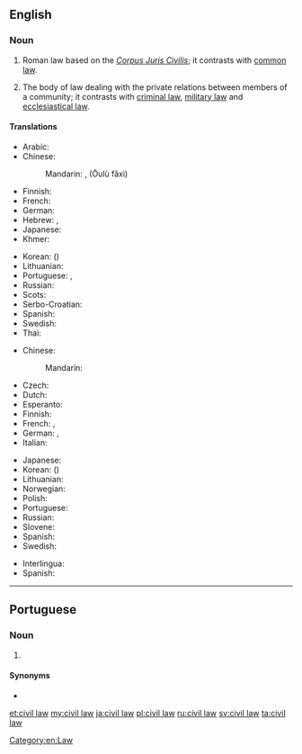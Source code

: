 {{wikipedia}}
==English==

===Noun===
{{en-noun|head=[[civil]] [[law]]}}

# {{context|legal|lang=en}} Roman law based on the ''[[Corpus Juris Civilis]]''; it contrasts with [[common law]].
# {{context|legal|lang=en}} The body of law dealing with the private relations between members of a community; it contrasts with [[criminal law]], [[military law]] and [[ecclesiastical law]].

====Translations====
{{trans-top|legal system contrasting with common law}}
* Arabic: {{t|ar|قانون مدني|m}}
* Chinese:
*: Mandarin: {{lang|und|sc=Hant|[[歐陸]][[法系]]}}, {{lang|und|sc=Hans|[[欧陆]][[法系]]}} (Ōulù fǎxì)
* Finnish: {{t|fi|säädösoikeus}}
* French: {{t+|fr|droit civil|m}}
* German: {{t|de|kontinentaleuropäischer Rechtskreis|m}}
* Hebrew: {{t|he|המשפט הקונטיננטלי}}, {{t|he|משפט אזרחי}}
* Japanese: {{t|ja|大陸法|tr=たいりくほう, tairiku hō}}
* Khmer: {{t|km|ច្បាប់រដ្ឋប្បវេណី|tr=jbab roth pak ve ni|sc=Khmr}}
{{trans-mid}}
* Korean: {{t|ko|대륙법|sc=Kore}} ({{t+|ko|大陸法|sc=Kore}})
* Lithuanian: {{t|lt|kontinentinė teisė}}
* Portuguese: {{t|pt|civil law|f}}, {{t|pt|direito romano-germânico|m}}
* Russian: {{t|ru|романо-германское право|n|tr=románo-germánskoje právo}}
* Scots: {{t|sco|ceevil law}}
* Serbo-Croatian: {{t|sh|građansko pravo|n}}
* Spanish: {{t|es|derecho continental|m}}
* Swedish: {{t+|sv|civilrätt}}
* Thai: {{t|th|กฎหมายแพ่ง|tr=gòd măai pâeng|sc=Thai}}
{{trans-bottom}}

{{trans-top|body of law dealing with private relations}}
* Chinese:
*: Mandarin: {{t+|cmn|民法|tr=mínfǎ|sc=Hani}}
* Czech: {{t|cs|občanské právo|n}}
* Dutch: {{t|nl|burgerlijk Wetboek}}
* Esperanto: {{t|eo|civila kodo}}
* Finnish: {{t|fi|siviilioikeus}}
* French: {{t+|fr|droit civil|m}}, {{t+|fr|code civil|m}}
* German: {{t+|de|Zivilrecht|n}}, {{t+|de|Privatrecht|n}}
* Italian: {{t|it|diritto civile|m}}
{{trans-mid}}
* Japanese: {{t+|ja|民法|tr=みんぽう, mimpō|sc=Jpan}}
* Korean: {{t+|ko|민법|sc=Kore}} ({{t+|ko|民法|sc=Kore}})
* Lithuanian: {{t|lt|civiline teise}}
* Norwegian: {{t|no|privatrecht}}
* Polish: {{t|pl|prawo cywilne|n}}
* Portuguese: {{t|pt|direito civil|m}}
* Russian: {{t+|ru|гражданское право|n|tr=graždánskoje právo}}
* Slovene: {{t|sl|civilno pravo|n}}
* Spanish: {{t|es|derecho civil|m}}
* Swedish: {{t+|sv|civilrätt|c}}
{{trans-bottom}}

{{checktrans-top}}
* Interlingua: {{t-check|ia|derecto civil}}
* Spanish: {{t-check|es|ley civil|f}}
{{trans-bottom}}

[[Category:en:Law]]

----

==Portuguese==

===Noun===
{{pt-noun|f|-}}

# {{label|pt|legal}} {{l/en|civil law}} {{gloss|legal system contrasting with common law}}

====Synonyms====
* {{l/pt|direito romano-germânico}}

[[et:civil law]]
[[my:civil law]]
[[ja:civil law]]
[[pl:civil law]]
[[ru:civil law]]
[[sv:civil law]]
[[ta:civil law]]